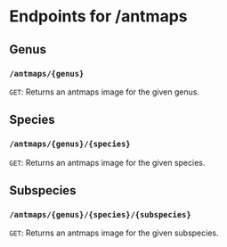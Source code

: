 # Endpoints for /antmaps

## Genus
### `/antmaps/{genus}`
`GET`: Returns an antmaps image for the given genus.

## Species
### `/antmaps/{genus}/{species}`
`GET`: Returns an antmaps image for the given species.

## Subspecies
### `/antmaps/{genus}/{species}/{subspecies}`
`GET`: Returns an antmaps image for the given subspecies.
